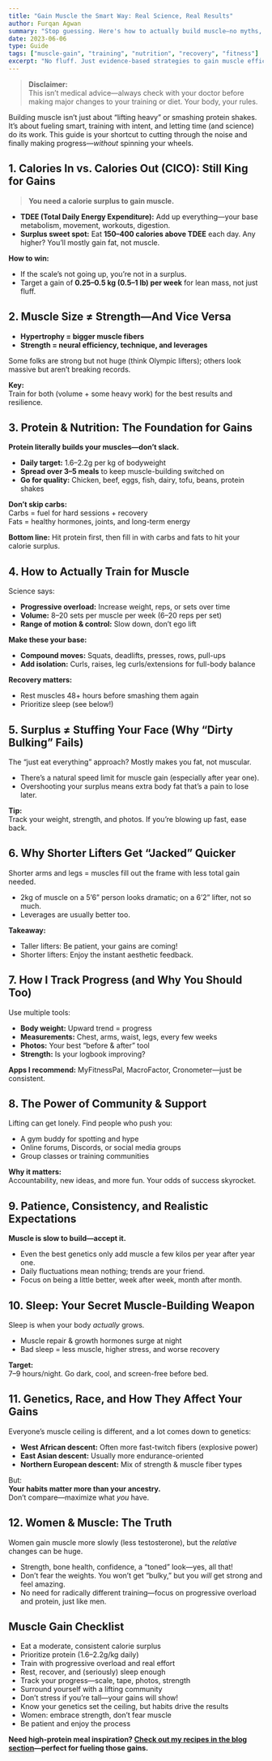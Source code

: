 ```yaml
---
title: "Gain Muscle the Smart Way: Real Science, Real Results"
author: Furqan Agwan
summary: "Stop guessing. Here's how to actually build muscle—no myths, no hype. Everything you need to know about calories, protein, training, and what it really takes to grow."
date: 2023-06-06
type: Guide
tags: ["muscle-gain", "training", "nutrition", "recovery", "fitness"]
excerpt: "No fluff. Just evidence-based strategies to gain muscle efficiently—training, calories, protein, and everything in between."
---
```


> **Disclaimer:**  
> This isn’t medical advice—always check with your doctor before making major changes to your training or diet. Your body, your rules.

<Separator />

<Lead>
Building muscle isn’t just about “lifting heavy” or smashing protein shakes. It’s about fueling smart, training with intent, and letting time (and science) do its work.  
This guide is your shortcut to cutting through the noise and finally making progress—<em>without</em> spinning your wheels.
</Lead>

<Separator />

## 1. Calories In vs. Calories Out (CICO): Still King for Gains

> **You need a calorie surplus to gain muscle.**

- **TDEE (Total Daily Energy Expenditure):** Add up everything—your base metabolism, movement, workouts, digestion.  
- **Surplus sweet spot:** Eat **150–400 calories above TDEE** each day. Any higher? You’ll mostly gain fat, not muscle.

**How to win:**  
- If the scale’s not going up, you’re not in a surplus.  
- Target a gain of **0.25–0.5 kg (0.5–1 lb) per week** for lean mass, not just fluff.

<Separator />

## 2. Muscle Size ≠ Strength—And Vice Versa

- **Hypertrophy = bigger muscle fibers**  
- **Strength = neural efficiency, technique, and leverages**

Some folks are strong but not huge (think Olympic lifters); others look massive but aren’t breaking records.

**Key:**  
Train for both (volume + some heavy work) for the best results and resilience.

<Separator />

## 3. Protein & Nutrition: The Foundation for Gains

**Protein literally builds your muscles—don’t slack.**

- **Daily target:** 1.6–2.2g per kg of bodyweight  
- **Spread over 3–5 meals** to keep muscle-building switched on  
- **Go for quality:** Chicken, beef, eggs, fish, dairy, tofu, beans, protein shakes

**Don’t skip carbs:**  
Carbs = fuel for hard sessions + recovery  
Fats = healthy hormones, joints, and long-term energy

**Bottom line:** Hit protein first, then fill in with carbs and fats to hit your calorie surplus.

<Separator />

## 4. How to Actually Train for Muscle

Science says:

- **Progressive overload:** Increase weight, reps, or sets over time  
- **Volume:** 8–20 sets per muscle per week (6–20 reps per set)  
- **Range of motion & control:** Slow down, don’t ego lift

**Make these your base:**  
- **Compound moves:** Squats, deadlifts, presses, rows, pull-ups  
- **Add isolation:** Curls, raises, leg curls/extensions for full-body balance

**Recovery matters:**  
- Rest muscles 48+ hours before smashing them again  
- Prioritize sleep (see below!)

<Separator />

## 5. Surplus ≠ Stuffing Your Face (Why “Dirty Bulking” Fails)

The “just eat everything” approach? Mostly makes you fat, not muscular.  

- There’s a natural speed limit for muscle gain (especially after year one).  
- Overshooting your surplus means extra body fat that’s a pain to lose later.

**Tip:**  
Track your weight, strength, and photos. If you’re blowing up fast, ease back.

<Separator />

## 6. Why Shorter Lifters Get “Jacked” Quicker

Shorter arms and legs = muscles fill out the frame with less total gain needed.

- 2kg of muscle on a 5’6” person looks dramatic; on a 6’2” lifter, not so much.  
- Leverages are usually better too.

**Takeaway:**  
- Taller lifters: Be patient, your gains are coming!  
- Shorter lifters: Enjoy the instant aesthetic feedback.

<Separator />

## 7. How I Track Progress (and Why You Should Too)

Use multiple tools:

- **Body weight:** Upward trend = progress  
- **Measurements:** Chest, arms, waist, legs, every few weeks  
- **Photos:** Your best “before & after” tool  
- **Strength:** Is your logbook improving?

**Apps I recommend:** MyFitnessPal, MacroFactor, Cronometer—just be consistent.

<Separator />

## 8. The Power of Community & Support

Lifting can get lonely. Find people who push you:

- A gym buddy for spotting and hype  
- Online forums, Discords, or social media groups  
- Group classes or training communities

**Why it matters:**  
Accountability, new ideas, and more fun. Your odds of success skyrocket.

<Separator />

## 9. Patience, Consistency, and Realistic Expectations

**Muscle is slow to build—accept it.**

- Even the best genetics only add muscle a few kilos per year after year one.  
- Daily fluctuations mean nothing; trends are your friend.  
- Focus on being a little better, week after week, month after month.

<Separator />

## 10. Sleep: Your Secret Muscle-Building Weapon

Sleep is when your body *actually* grows.

- Muscle repair & growth hormones surge at night  
- Bad sleep = less muscle, higher stress, and worse recovery

**Target:**  
7–9 hours/night. Go dark, cool, and screen-free before bed.

<Separator />

## 11. Genetics, Race, and How They Affect Your Gains

Everyone’s muscle ceiling is different, and a lot comes down to genetics:

- **West African descent:** Often more fast-twitch fibers (explosive power)  
- **East Asian descent:** Usually more endurance-oriented  
- **Northern European descent:** Mix of strength & muscle fiber types

But:  
**Your habits matter more than your ancestry.**  
Don’t compare—maximize what *you* have.

<Separator />

## 12. Women & Muscle: The Truth

Women gain muscle more slowly (less testosterone), but the *relative* changes can be huge.

- Strength, bone health, confidence, a “toned” look—yes, all that!  
- Don’t fear the weights. You won’t get “bulky,” but you *will* get strong and feel amazing.  
- No need for radically different training—focus on progressive overload and protein, just like men.

<Separator />

## Muscle Gain Checklist

- Eat a moderate, consistent calorie surplus  
- Prioritize protein (1.6–2.2g/kg daily)  
- Train with progressive overload and real effort  
- Rest, recover, and (seriously) sleep enough  
- Track your progress—scale, tape, photos, strength  
- Surround yourself with a lifting community  
- Don’t stress if you’re tall—your gains will show!  
- Know your genetics set the ceiling, but habits drive the results  
- Women: embrace strength, don’t fear muscle  
- Be patient and enjoy the process

<Separator />

**Need high-protein meal inspiration? [Check out my recipes in the blog section](/blog?category=recipes)—perfect for fueling those gains.**
